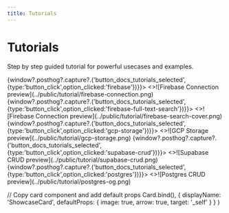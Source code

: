 ```yaml
---
title: Tutorials
---
```



# Tutorials

Step by step guided tutorial for powerful usecases and examples.

<Cards>
  <ShowcaseCard title="Firebase" href="./tutorials/firebase-project" onClick={() => {window?.posthog?.capture?.('button_docs_tutorials_selected',{type:'button_click',option_clicked:'firebase'})}}>
    <>![Firebase Connection preview](../public/tutorial/firebase-connection.png)</>
  </ShowcaseCard>
  <ShowcaseCard title="Firebase Full Text Search" href="./tutorials/firebase-full-text-search" onClick={() => {window?.posthog?.capture?.('button_docs_tutorials_selected',{type:'button_click',option_clicked:'firebase-full-text-search'})}}>
    <>![Firebase Connection preview](../public/tutorial/firebase-search-cover.png)</>
  </ShowcaseCard>
  <ShowcaseCard title="GCP File Storage" href="./tutorials/gcp-storage" onClick={() => {window?.posthog?.capture?.('button_docs_tutorials_selected',{type:'button_click',option_clicked:'gcp-storage'})}}>
    <>![GCP Storage preview](../public/tutorial/gcp-storage.png)</>
  </ShowcaseCard>
  <ShowcaseCard title="Supabase" href="./tutorials/supabase-crud" onClick={() => {window?.posthog?.capture?.('button_docs_tutorials_selected',{type:'button_click',option_clicked:'supabase-crud'})}}>
    <>![Supabase CRUD preview](../public/tutorial/supabase-crud.png)</>
  </ShowcaseCard>
  <ShowcaseCard title="Postgres" href="./tutorials/postgres" onClick={() => {window?.posthog?.capture?.('button_docs_tutorials_selected',{type:'button_click',option_clicked:'postgres'})}}>
    <>![Postgres CRUD preview](../public/tutorial/postgres-og.png)</>
  </ShowcaseCard>
</Cards>

  // Copy card component and add default props
  Card.bind(),
  {
    displayName: 'ShowcaseCard',
    defaultProps: {
      image: true,
      arrow: true,
      target: '_self'
    }
  }
)

<style global jsx>{`
  img {
    aspect-ratio: 12/6.3;
    object-fit: cover;
  }
`}</style>
